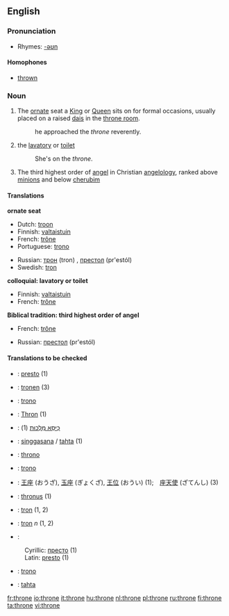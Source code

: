 ==English==

===Pronunciation===
*Rhymes: [[Rhymes:English:-əʊn|-əʊn]]
====Homophones====
*[[thrown]]

===Noun===
{{en-noun}}

#The [[ornate]] seat a [[King]] or [[Queen]] sits on for formal occasions, usually placed on a raised [[dais]] in the [[throne room]].
#:he approached the ''throne'' reverently.
#{{colloquial}} the [[lavatory]] or [[toilet]]
#:She's on the ''throne''.
#{{cattag|Biblical tradition}} The third highest order of [[angel]] in Christian [[angelology]], ranked above [[minion]]s and below [[cherub]]im

====Translations====

'''ornate seat'''
{{top}}
*Dutch: [[troon]]
*Finnish: [[valtaistuin]]
*French: [[trône]] {{m}}
*Portuguese: [[trono]] {{m}}
{{mid}}
*Russian: [[трон]] (tron) {{m}}, [[престол]] (pr'estól) {{m}}
*Swedish: [[tron]] {{c}}
{{bottom}}

'''colloquial: lavatory or toilet'''
{{top}}
*Finnish: [[valtaistuin]]
*French: [[trône]] {{m}}
{{mid}}
{{bottom}}

'''Biblical tradition: third highest order of angel'''
{{top}}
*French: [[trône]] {{m}}
{{mid}}
*Russian: [[престол]] (pr'estól) {{m}}
{{bottom}}

====Translations to be checked====
{{checktrans}}
*{{ttbc|Bosnian}}: [[presto]] {{m}} (1)
*{{ttbc|Dutch}}: [[tronen]] {{m}} (3)
*{{ttbc|Esperanto}}: [[trono]]
*{{ttbc|German}}: [[Thron]] {{m}} (1)
*{{ttbc|Hebrew}}: [[כיסא מלכות|כִּיסֵּא מַלְכוּת]] {{m}} (1)
*{{ttbc|Indonesian}}: [[singgasana]] / [[tahta]] (1)
*{{ttbc|Interlingua}}: [[throno]]
*{{ttbc|Italian}}: [[trono]] {{m}}
*{{ttbc|Japanese}}: [[王座]] (おうざ), [[玉座]] (ぎょくざ), [[王位]] (おうい) (1);　[[座天使]] (ざてんし) (3)
*{{ttbc|Latin}}: [[thronus]] {{m}} (1)
*{{ttbc|Polish}}: [[tron]] {{m}} (1, 2)
*{{ttbc|Romanian}}: [[tron]] ''n'' (1, 2)
*{{ttbc|Serbian}}:
:Cyrillic: [[престо]] {{m}} (1)
:Latin: [[presto]] {{m}} (1)
*{{ttbc|Spanish}}: [[trono]] {{m}}
*{{ttbc|Turkish}}: [[tahta]]

[[fr:throne]]
[[io:throne]]
[[it:throne]]
[[hu:throne]]
[[nl:throne]]
[[pl:throne]]
[[ru:throne]]
[[fi:throne]]
[[ta:throne]]
[[vi:throne]]